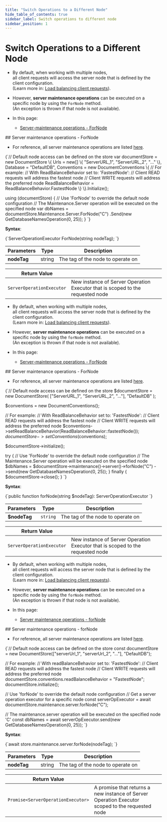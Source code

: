 ```yaml
---
title: "Switch Operations to a Different Node"
hide_table_of_contents: true
sidebar_label: Switch operations to different node
sidebar_position: 1
---
```





# Switch Operations to a Different Node
<LanguageSwitcher supportedLanguages={supportedLanguages} />
<LanguageContent language="csharp">

<Admonition type="note" title="">

* By default, when working with multiple nodes,  
  all client requests will access the server node that is defined by the client configuration.  
  (Learn more in: [Load balancing client requests](../../../client-api/configuration/load-balance/overview.mdx)).

* However, **server maintenance operations** can be executed on a specific node by using the `ForNode` method.  
  (An exception is thrown if that node is not available).

* In this page:
    * [Server-maintenance operations - ForNode](../../../client-api/operations/how-to/switch-operations-to-a-different-node.mdx#server-maintenance-operations---fornode)
</Admonition>
## Server maintenance operations - ForNode

* For reference, all server maintenance operations are listed [here](../../../client-api/operations/what-are-operations.mdx#server-maintenance-operations).

<TabItem value="for_node_1" label="for_node_1">
<CodeBlock language="csharp">
{`// Default node access can be defined on the store
var documentStore = new DocumentStore
\{
    Urls = new[] \{ "ServerURL_1", "ServerURL_2", "..." \},
    Database = "DefaultDB",
    Conventions = new DocumentConventions
    \{
        // For example:
        // With ReadBalanceBehavior set to: 'FastestNode':
        // Client READ requests will address the fastest node
        // Client WRITE requests will address the preferred node
        ReadBalanceBehavior = ReadBalanceBehavior.FastestNode
    \}
\}.Initialize();

using (documentStore)
\{
    // Use 'ForNode' to override the default node configuration
    // The Maintenance.Server operation will be executed on the specified node
    var dbNames = documentStore.Maintenance.Server.ForNode("C")
        .Send(new GetDatabaseNamesOperation(0, 25));
\}
`}
</CodeBlock>
</TabItem>

**Syntax**:

<TabItem value="syntax_1" label="syntax_1">
<CodeBlock language="csharp">
{`ServerOperationExecutor ForNode(string nodeTag);
`}
</CodeBlock>
</TabItem>

| Parameters | Type | Description |
| - | - | - |
| **nodeTag** | string | The tag of the node to operate on |

| Return Value | |
| - | - |
| `ServerOperationExecutor` | New instance of Server Operation Executor that is scoped to the requested node |




</LanguageContent>
<LanguageContent language="php">

<Admonition type="note" title="">

* By default, when working with multiple nodes,  
  all client requests will access the server node that is defined by the client configuration.  
  (Learn more in: [Load balancing client requests](../../../client-api/configuration/load-balance/overview.mdx)).

* However, **server maintenance operations** can be executed on a specific node by using the `forNode` method.  
  (An exception is thrown if that node is not available).

* In this page:
    * [Server-maintenance operations - ForNode](../../../client-api/operations/how-to/switch-operations-to-a-different-node.mdx#server-maintenance-operations---fornode)
</Admonition>
## Server maintenance operations - ForNode

* For reference, all server maintenance operations are listed [here](../../../client-api/operations/what-are-operations.mdx#server-maintenance-operations).

<TabItem value="for_node_1" label="for_node_1">
<CodeBlock language="php">
{`// Default node access can be defined on the store
$documentStore = new DocumentStore(
    ["ServerURL_1", "ServerURL_2", "..."],
    "DefaultDB"
);

$conventions = new DocumentConventions();

// For example:
// With ReadBalanceBehavior set to: 'FastestNode':
// Client READ requests will address the fastest node
// Client WRITE requests will address the preferred node
$conventions->setReadBalanceBehavior(ReadBalanceBehavior::fastestNode());
$documentStore->setConventions($conventions);

$documentStore->initialize();

try \{
    // Use 'ForNode' to override the default node configuration
    // The Maintenance.Server operation will be executed on the specified node
    $dbNames = $documentStore->maintenance()->server()->forNode("C")
        ->send(new GetDatabaseNamesOperation(0, 25));
\} finally \{
    $documentStore->close();
\}
`}
</CodeBlock>
</TabItem>

**Syntax**:

<TabItem value="syntax_1" label="syntax_1">
<CodeBlock language="php">
{`public function forNode(string $nodeTag): ServerOperationExecutor
`}
</CodeBlock>
</TabItem>

| Parameters | Type | Description |
| - | - | - |
| **$nodeTag** | `string` | The tag of the node to operate on |

| Return Value | |
| - | - |
| `ServerOperationExecutor` | New instance of Server Operation Executor that is scoped to the requested node |




</LanguageContent>
<LanguageContent language="nodejs">

<Admonition type="note" title="">

* By default, when working with multiple nodes,  
  all client requests will access the server node that is defined by the client configuration.  
  (Learn more in: [Load balancing client requests](../../../client-api/configuration/load-balance/overview.mdx)).

* However, **server maintenance operations** can be executed on a specific node by using the `forNode` method.  
  (An exception is thrown if that node is not available).

* In this page:
    * [Server maintenance operations - forNode](../../../client-api/operations/how-to/switch-operations-to-a-different-node.mdx#server-maintenance-operations---fornode)
</Admonition>
## Server maintenance operations - forNode

* For reference, all server maintenance operations are listed [here](../../../client-api/operations/what-are-operations.mdx#server-maintenance-operations).

<TabItem value="for_node_1" label="for_node_1">
<CodeBlock language="js">
{`// Default node access can be defined on the store        
const documentStore = new DocumentStore(["serverUrl_1", "serverUrl_2", "..."], "DefaultDB");

// For example:
// With readBalanceBehavior set to: 'FastestNode':
// Client READ requests will address the fastest node
// Client WRITE requests will address the preferred node
documentStore.conventions.readBalanceBehavior = "FastestNode";
documentStore.initialize();

// Use 'forNode' to override the default node configuration 
// Get a server operation executor for a specific node
const serverOpExecutor = await documentStore.maintenance.server.forNode("C");

// The maintenance.server operation will be executed on the specified node 'C'
const dbNames = await serverOpExecutor.send(new GetDatabaseNamesOperation(0, 25));
`}
</CodeBlock>
</TabItem>

**Syntax**:

<TabItem value="syntax_1" label="syntax_1">
<CodeBlock language="js">
{`await store.maintenance.server.forNode(nodeTag);
`}
</CodeBlock>
</TabItem>

| Parameters | Type | Description |
| - | - | - |
| **nodeTag** | string | The tag of the node to operate on |

| Return Value | |
| - | - |
| `Promise<ServerOperationExecutor>` | A promise that returns a new instance of Server Operation Executor<br/>scoped to the requested node |




</LanguageContent>

<!---
### Operations
- [What are Operations](../../../client-api/operations/what-are-operations)


-->